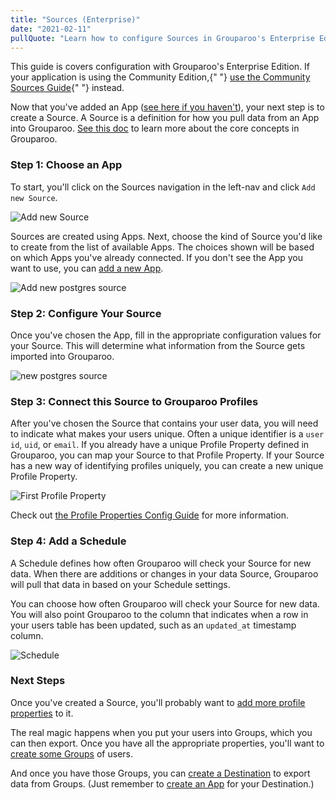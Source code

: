 ```yaml
---
title: "Sources (Enterprise)"
date: "2021-02-11"
pullQuote: "Learn how to configure Sources in Grouparoo's Enterprise Edition."
---
```


<Alert variant="primary">
  <p className="mb-0">
    This guide is covers configuration with Grouparoo's Enterprise Edition. If
    your application is using the Community Edition,{" "}
    <a href="/docs/config/sources/community">use the Community Sources Guide</a>{" "}
    instead.
  </p>
</Alert>

Now that you've added an App ([see here if you haven't](/docs/config/apps/enterprise)), your next step is to create a Source. A Source is a definition for how you pull data from an App into Grouparoo. [See this doc](/docs/getting-started/product-concepts) to learn more about the core concepts in Grouparoo.

### Step 1: Choose an App

To start, you'll click on the Sources navigation in the left-nav and click `Add new Source`.

<Image
  centered
  source="Add new Source"
  alt="Add new Source"
  src="docs/guides/add-new-source.png"
  width={820}
  height={414}
/>

Sources are created using Apps. Next, choose the kind of Source you'd like to create from the list of available Apps. The choices shown will be based on which Apps you've already connected. If you don't see the App you want to use, you can [add a new App](/docs/config/apps/enterprise).

<Image
  centered
  source="Add new postgres source"
  alt="Add new postgres source"
  src="docs/guides/add-new-source-choose-app.png"
  width={820}
  height={414}
/>

### Step 2: Configure Your Source

Once you've chosen the App, fill in the appropriate configuration values for your Source. This will determine what information from the Source gets imported into Grouparoo.

<Image
  centered
  source="new postgres source"
  alt="new postgres source"
  src="docs/guides/new-source-postgres.png"
  width={820}
  height={414}
/>

### Step 3: Connect this Source to Grouparoo Profiles

After you've chosen the Source that contains your user data, you will need to indicate what makes your users unique. Often a unique identifier is a `user id`, `uid`, or `email`. If you already have a unique Profile Property defined in Grouparoo, you can map your Source to that Profile Property. If your Source has a new way of identifying profiles uniquely, you can create a new unique Profile Property.

<Image
  centered
  source="First Profile Property"
  alt="First Profile Property"
  src="docs/guides/new-source-bootstrap.png"
  width={820}
  height={414}
/>

Check out [the Profile Properties Config Guide](/docs/config/properties/enterprise) for more information.

### Step 4: Add a Schedule

A Schedule defines how often Grouparoo will check your Source for new data. When there are additions or changes in your data Source, Grouparoo will pull that data in based on your Schedule settings.

You can choose how often Grouparoo will check your Source for new data. You will also point Grouparoo to the column that indicates when a row in your users table has been updated, such as an `updated_at` timestamp column.

<Image
  centered
  source="Schedule"
  alt="Schedule"
  src="docs/guides/new-source-schedule.png"
  width={820}
  height={414}
/>

### Next Steps

Once you've created a Source, you'll probably want to [add more profile properties](/docs/config/properties/enterprise) to it.

The real magic happens when you put your users into Groups, which you can then export. Once you have all the appropriate properties, you'll want to [create some Groups](/docs/config/groups/enterprise) of users.

And once you have those Groups, you can [create a Destination](/docs/config/destinations/enterprise) to export data from Groups. (Just remember to [create an App](/docs/config/apps/enterprise) for your Destination.)
